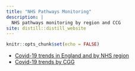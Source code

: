 ```yaml
---
title: "NHS Pathways Monitoring"
description: |
  NHS pathways monitoring by region and CCG
site: distill::distill_website
---
```


```r
knitr::opts_chunk$set(echo = FALSE)
```

* [Covid-19 trends in England and by NHS region](analyses-england.html)
* [Covid-19 trends by CGG](analyses-ccg.html)


